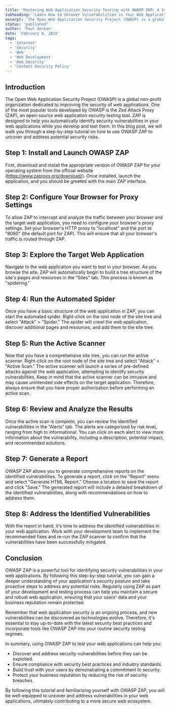 ```yaml
---
title: 'Mastering Web Application Security Testing with OWASP ZAP: A Step-by-Step Tutorial'
subheading: 'Learn How to Uncover Vulnerabilities in Your Web Applications Using the Powerful OWASP ZAP Tool'
excerpt: 'The Open Web Application Security Project (OWASP) is a global non-profit organization dedicated to improving the security of web applications. One of the most popular tools developed by OWASP is the Zed Attack Proxy (ZAP), an open-source web application security testing tool. ZAP is designed to help you automatically identify security vulnerabilities in your web applications while you develop and test them. In this blog post, we will walk you through a step-by-step tutorial on how to use OWASP ZAP to uncover and address potential security risks.'
status: 'published'
author: 'Paul Serban'
date: 'February 6, 2019'
tags:
  - 'Internet'
  - 'Security'
  - 'Web'
  - 'Web Development'
  - 'Web Security'
  - 'Content Security Policy'
---
```


## Introduction

The Open Web Application Security Project (OWASP) is a global non-profit organization dedicated to improving the security of web applications. One of the most popular tools developed by OWASP is the Zed Attack Proxy (ZAP), an open-source web application security testing tool. ZAP is designed to help you automatically identify security vulnerabilities in your web applications while you develop and test them. In this blog post, we will walk you through a step-by-step tutorial on how to use OWASP ZAP to uncover and address potential security risks.

## Step 1: Install and Launch OWASP ZAP

First, download and install the appropriate version of OWASP ZAP for your operating system from the official website (https://www.zaproxy.org/download/). Once installed, launch the application, and you should be greeted with the main ZAP interface.

## Step 2: Configure Your Browser for Proxy Settings

To allow ZAP to intercept and analyze the traffic between your browser and the target web application, you need to configure your browser's proxy settings. Set your browser's HTTP proxy to "localhost" and the port to "8080" (the default port for ZAP). This will ensure that all your browser's traffic is routed through ZAP.

## Step 3: Explore the Target Web Application

Navigate to the web application you want to test in your browser. As you browse the site, ZAP will automatically begin to build a tree structure of the site's pages and resources in the "Sites" tab. This process is known as "spidering."

## Step 4: Run the Automated Spider

Once you have a basic structure of the web application in ZAP, you can start the automated spider. Right-click on the root node of the site tree and select "Attack" > "Spider." The spider will crawl the web application, discover additional pages and resources, and add them to the site tree.

## Step 5: Run the Active Scanner

Now that you have a comprehensive site tree, you can run the active scanner. Right-click on the root node of the site tree and select "Attack" > "Active Scan." The active scanner will launch a series of pre-defined attacks against the web application, attempting to identify security vulnerabilities. Keep in mind that the active scanner can be intrusive and may cause unintended side effects on the target application. Therefore, always ensure that you have proper authorization before performing an active scan.

## Step 6: Review and Analyze the Results

Once the active scan is complete, you can review the identified vulnerabilities in the "Alerts" tab. The alerts are categorized by risk level, ranging from high to informational. You can click on each alert to view more information about the vulnerability, including a description, potential impact, and recommended solutions.

## Step 7: Generate a Report

OWASP ZAP allows you to generate comprehensive reports on the identified vulnerabilities. To generate a report, click on the "Report" menu and select "Generate HTML Report." Choose a location to save the report and click "Save." The generated report will include a detailed breakdown of the identified vulnerabilities, along with recommendations on how to address them.

## Step 8: Address the Identified Vulnerabilities

With the report in hand, it's time to address the identified vulnerabilities in your web application. Work with your development team to implement the recommended fixes and re-run the ZAP scanner to confirm that the vulnerabilities have been successfully mitigated.

## Conclusion

OWASP ZAP is a powerful tool for identifying security vulnerabilities in your web applications. By following this step-by-step tutorial, you can gain a deeper understanding of your application's security posture and take proactive steps to address any potential risks. Regularly using ZAP as part of your development and testing process can help you maintain a secure and robust web application, ensuring that your users' data and your business reputation remain protected.

Remember that web application security is an ongoing process, and new vulnerabilities can be discovered as technologies evolve. Therefore, it's essential to stay up-to-date with the latest security best practices and incorporate tools like OWASP ZAP into your routine security testing regimen.

In summary, using OWASP ZAP to test your web applications can help you:

- Discover and address security vulnerabilities before they can be exploited.
- Ensure compliance with security best practices and industry standards.
- Build trust with your users by demonstrating a commitment to security.
- Protect your business reputation by reducing the risk of security breaches.

By following this tutorial and familiarizing yourself with OWASP ZAP, you will be well-equipped to uncover and address vulnerabilities in your web applications, ultimately contributing to a more secure web ecosystem.
